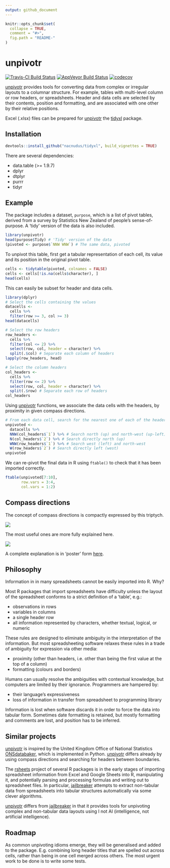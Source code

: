 ```yaml
---
output: github_document
---
```


<!-- README.md is generated from README.Rmd. Please edit that file -->

```r
knitr::opts_chunk$set(
  collapse = TRUE,
  comment = "#>",
  fig.path = "README-"
)
```

# unpivotr

[![Travis-CI Build Status](https://travis-ci.org/nacnudus/unpivotr.svg?branch=master)](https://travis-ci.org/nacnudus/unpivotr)
[![AppVeyor Build Status](https://ci.appveyor.com/api/projects/status/github/nacnudus/unpivotr?branch=master&svg=true)](https://ci.appveyor.com/project/nacnudus/unpivotr)
[![codecov](https://codecov.io/github/nacnudus/unpivotr/coverage.svg?branch=master)](https://codecov.io/gh/nacnudus/unpivotr)


[unpivotr](https://github.com/nacnudus/unpivotr) provides tools for converting
data from complex or irregular layouts to a columnar structure.  For example,
tables with multi-level column or row headers, or spreadsheets.  Header and data
cells are selected by their contents, position and formatting, and are
associated with one other by their relative positions.

Excel (.xlsx) files can be prepared for
[unpivotr](https://github.com/nacnudus/unpivotr) the
[tidyxl](https://github.com/nacnudus/tidyxl) package.

## Installation

```r
devtools::install_github("nacnudus/tidyxl", build_vignettes = TRUE)
```

There are several dependencies:

* data.table (>= 1.9.7)
* dplyr
* dtplyr
* purrr
* tidyr

## Example

The package includes a dataset, `purpose`, which is a list of pivot tables,
derived from a survey by Statistics New Zealand of people's sense-of-purpose.  A
'tidy' version of the data is also included.

```r
library(unpivotr)
head(purpose$Tidy) # 'Tidy' version of the data
(pivoted <- purpose$`NNW WNW`) # The same data, pivoted
```

To unpivot this table, first get a tabular representation of each cell, its
value and its position in the original pivot table.

```r
cells <- tidytable(pivoted, colnames = FALSE)
cells <- cells[!is.na(cells$character), ]
head(cells)
```

This can easily be subset for header and data cells.

```r
library(dplyr)
# Select the cells containing the values
datacells <- 
  cells %>%
  filter(row >= 3, col >= 3)
head(datacells)

# Select the row headers
row_headers <- 
  cells %>%
  filter(col <= 2) %>%
  select(row, col, header = character) %>%
  split(.$col) # Separate each column of headers
lapply(row_headers, head)

# Select the column headers
col_headers <- 
  cells %>%
  filter(row <= 2) %>%
  select(row, col, header = character) %>%
  split(.$row) # Separate each row of headers
col_headers
```

Using [unpivotr](https://github.com/nacnudus/unpivotr) functions, we associate
the data cells with the headers, by proximity in given compass directions.

```r
# From each data cell, search for the nearest one of each of the headers
unpivoted <- 
  datacells %>%
  NNW(col_headers$`1`) %>% # Search north (up) and north-west (up-left)
  N(col_headers$`2`) %>% # Search directly north (up)
  WNW(row_headers$`1`) %>% # Search west (left) and north-west
  W(row_headers$`2`) # Search directly left (west)
unpivoted
```

We can re-pivot the final data in R using `ftable()` to check that it has been
imported correctly.

```r
ftable(unpivoted[7:10], 
       row.vars = 3:4,
       col.vars = 1:2)
```

## Compass directions

The concept of compass directions is compactly expressed by this triptych.

![](./inst/extdata/compass-compact.png)

The most useful ones are more fully explained here.

![](./inst/extdata/compass-common.png)

A complete explanation is in 'poster' form
[here](./inst/extdata/compass-complete.svg).

## Philosophy

Information in in many spreadsheets cannot be easily imported into R.  Why?

Most R packages that import spreadsheets have difficulty unless the layout of
the spreadsheet conforms to a strict definition of a 'table', e.g.:

* observations in rows
* variables in columns
* a single header row
* all information represented by characters, whether textual, logical, or
  numeric

These rules are designed to eliminate ambiguity in the interpretation of the
information.  But most spreadsheeting software relaxes these rules in a trade of
ambiguity for expression via other media:

* proximity (other than headers, i.e. other than being the first value at the
  top of a column)
* formatting (colours and borders)

Humans can usually resolve the ambiguities with contextual knowledge, but
computers are limited by their ignorance.  Programmers are hampered by:

* their language's expressiveness
* loss of information in transfer from spreadsheet to programming library

Information is lost when software discards it in order to force the data into
tabular form.  Sometimes date formatting is retained, but mostly formatting 
and comments are lost, and position has to be inferred.

## Similar projects

[unpivotr](https://github.com/nacnudus/unpivotr) is inspired by the United
Kingdom Office of National Statistics
[ONSdatabaker](https://github.com/ONS-OpenData/ONSdatabaker), which is
implemented in Python.  [unpivotr](https://github.com/nacnudus/unpivotr) differs
already by using compass directions and searching for headers between
boundaries.

The [rsheets](https://github.com/rsheets) project of several R packages is in
the early stages of importing spreadsheet information from Excel and Google
Sheets into R, manipulating it, and potentially parsing and processing formulas
and writing out to spreadsheet files.  In particular,
[jailbreaker](https://github.com/rsheets/jailbreakr) attempts to extract
non-tabular data from spreadsheets into tabular structures automatically via
some clever algorithms.

[unpivotr](https://github.com/nacnudus/unpivotr) differs from
[jailbreaker](https://github.com/rsheets/jailbreakr) in that it provides tools
for unpivoting complex and non-tabular data layouts using I not AI
(intelligence, not artificial intelligence).

## Roadmap

As common unpivoting idioms emerge, they will be generalised and added to the
package. E.g. combining long header titles that are spelled out across cells,
rather than being in one cell merged across others. The most urgent work to be
done is to write some tests.
